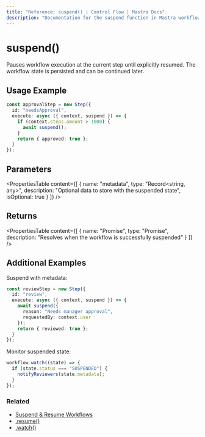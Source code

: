 ```yaml
---
title: "Reference: suspend() | Control Flow | Mastra Docs"
description: "Documentation for the suspend function in Mastra workflows, which pauses execution until resumed."
---
```


# suspend()

Pauses workflow execution at the current step until explicitly resumed. The workflow state is persisted and can be continued later.

## Usage Example

```typescript
const approvalStep = new Step({
  id: "needsApproval",
  execute: async ({ context, suspend }) => {
    if (context.steps.amount > 1000) {
      await suspend();
    }
    return { approved: true };
  }
});
```

## Parameters

<PropertiesTable
  content={[
    {
      name: "metadata",
      type: "Record<string, any>",
      description: "Optional data to store with the suspended state",
      isOptional: true
    }
  ]}
/>

## Returns

<PropertiesTable
  content={[
    {
      name: "Promise<void>",
      type: "Promise",
      description: "Resolves when the workflow is successfully suspended"
    }
  ]}
/>

## Additional Examples

Suspend with metadata:

```typescript
const reviewStep = new Step({
  id: "review",
  execute: async ({ context, suspend }) => {
    await suspend({
      reason: "Needs manager approval",
      requestedBy: context.user
    });
    return { reviewed: true };
  }
});
```

Monitor suspended state:

```typescript
workflow.watch((state) => {
  if (state.status === "SUSPENDED") {
    notifyReviewers(state.metadata);
  }
});
```

### Related

- [Suspend & Resume Workflows](../../workflows/suspend-and-resume.mdx)
- [.resume()](./resume.mdx)
- [.watch()](./watch.mdx)
